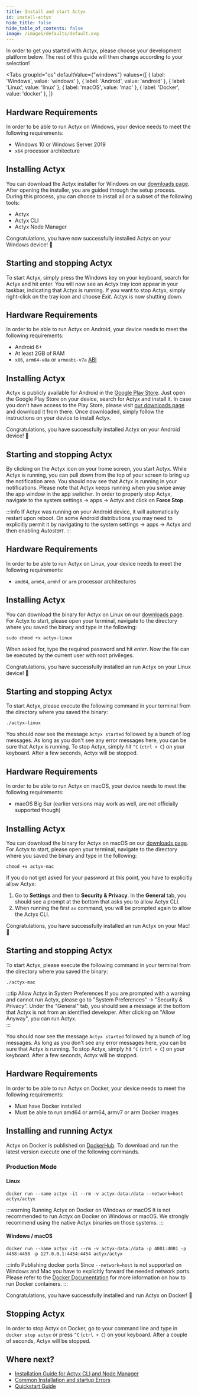 ```yaml
---
title: Install and start Actyx
id: install-actyx
hide_title: false
hide_table_of_contents: false
image: /images/defaults/default.svg
---
```


In order to get you started with Actyx, please choose your development platform below.
The rest of this guide will then change according to your selection!


<Tabs
  groupId="os"
  defaultValue={"windows"}
  values={[
    { label: 'Windows', value: 'windows' },
    { label: 'Android', value: 'android' },
    { label: 'Linux', value: 'linux' },
    { label: 'macOS', value: 'mac' },
    { label: 'Docker', value: 'docker' },
  ]}
>


<TabItem value="windows">


## Hardware Requirements

In order to be able to run Actyx on Windows, your device needs to meet the following requirements:

- Windows 10 or Windows Server 2019
- `x64` processor architecture

## Installing Actyx

You can download the Actyx installer for Windows on our [downloads page](https://downloads.actyx.com).
After opening the installer, you are guided through the setup process.
During this process, you can choose to install all or a subset of the following tools:

- Actyx
- Actyx CLI
- Actyx Node Manager

Congratulations, you have now successfully installed Actyx on your Windows device! 🎉

## Starting and stopping Actyx

To start Actyx, simply press the Windows key on your keyboard, search for Actyx and hit enter.
You will now see an Actyx tray icon appear in your taskbar, indicating that Actyx is running.
If you want to stop Actyx, simply right-click on the tray icon and choose _Exit_.
Actyx is now shutting down.

</TabItem>
<TabItem value="android">


<!-- We use <h2> html tags here to avoid the headlines being repeated in the TOC -->

<h2>Hardware Requirements</h2>

In order to be able to run Actyx on Android, your device needs to meet the following requirements:

- Android 6+
- At least 2GB of RAM
- `x86`, `arm64-v8a` or `armeabi-v7a` [ABI](https://developer.android.com/ndk/guides/abis.html#sa)

<h2>Installing Actyx</h2>

Actyx is publicly available for Android in the [Google Play Store](https://play.google.com/store/apps/details?id=com.actyx.android).
Just open the Google Play Store on your device, search for Actyx and install it.
In case you don't have access to the Play Store, please visit [our downloads page](https://downloads.actyx.com) and download it from there.
Once downloaded, simply follow the instructions on your device to install Actyx.

Congratulations, you have successfully installed Actyx on your Android device! 🎉

<h2>Starting and stopping Actyx</h2>

By clicking on the Actyx icon on your home screen, you start Actyx.
While Actyx is running, you can pull down from the top of your screen to bring up the notification area.
You should now see that Actyx is running in your notifications.
Please note that Actyx keeps running when you swipe away the app window in the app switcher.
In order to properly stop Actyx, navigate to the system settings -> apps -> Actyx and click on **Force Stop**.

:::info
If Actyx was running on your Android device, it will automatically restart upon reboot.
On some Android distributions you may need to explicitly permit it by navigating to the system settings -> apps -> Actyx and then enabling _Autostart_.
:::

</TabItem>
<TabItem value="linux">


<h2>Hardware Requirements</h2>

In order to be able to run Actyx on Linux, your device needs to meet the following requirements:

- `amd64`, `arm64`, `armhf` or `arm` processor architectures

<h2>Installing Actyx</h2>

You can download the binary for Actyx on Linux on our [downloads page](https://downloads.actyx.com).
For Actyx to start, please open your terminal, navigate to the directory where you saved the binary and type in the following:

```shell
sudo chmod +x actyx-linux
```

When asked for, type the required password and hit _enter_.
Now the file can be executed by the current user with root privileges.

Congratulations, you have successfully installed an run Actyx on your Linux device! 🎉

<h2>Starting and stopping Actyx</h2>

To start Actyx, please execute the following command in your terminal from the directory where you saved the binary:

```shell
./actyx-linux
```

You should now see the message `Actyx started` followed by a bunch of log messages.
As long as you don't see any error messages here, you can be sure that Actyx is running.
To stop Actyx, simply hit `^C` (`ctrl + C`) on your keyboard.
After a few seconds, Actyx will be stopped.

</TabItem>
<TabItem value="mac">


<h2>Hardware Requirements</h2>

In order to be able to run Actyx on macOS, your device needs to meet the following requirements:

- macOS Big Sur (earlier versions may work as well, are not officially supported though)

<h2>Installing Actyx</h2>

You can download the binary for Actyx on macOS on our [downloads page](https://downloads.actyx.com).
For Actyx to start, please open your terminal, navigate to the directory where you saved the binary and type in the following:

```shell
chmod +x actyx-mac
```

If you do not get asked for your password at this point, you have to explicitly allow Actyx:
1. Go to **Settings** and then to **Security &amp; Privacy**. In the **General** tab, you should see a prompt at the bottom that asks you to allow Actyx CLI.
2. When running the first `ax` command, you will be prompted again to allow the Actyx CLI.

Congratulations, you have successfully installed an run Actyx on your Mac! 🎉

<h2>Starting and stopping Actyx</h2>

To start Actyx, please execute the following command in your terminal from the directory where you saved the binary:

```shell
./actyx-mac
```

:::tip Allow Actyx in System Preferences
If you are prompted with a warning and cannot run Actyx, please go to "System Preferences" -> "Security & Privacy". Under the "General" tab, you should see a message at the bottom that Actyx is not from an identified developer. After clicking on "Allow Anyway", you can run Actyx.  
:::

You should now see the message `Actyx started` followed by a bunch of log messages.
As long as you don't see any error messages here, you can be sure that Actyx is running.
To stop Actyx, simply hit `^C` (`ctrl + C`) on your keyboard.
After a few seconds, Actyx will be stopped.

</TabItem>
<TabItem value="docker">


<h2>Hardware Requirements</h2>

In order to be able to run Actyx on Docker, your device needs to meet the following requirements:

- Must have Docker installed
- Must be able to run amd64 or arm64, armv7 or arm Docker images

<h2>Installing and running Actyx</h2>

Actyx on Docker is published on [DockerHub](https://hub.docker.com/r/actyx/actyx).
To download and run the latest version execute one of the following commands.

<h3>Production Mode</h3>

<h4>Linux</h4>

```text
docker run --name actyx -it --rm -v actyx-data:/data --network=host actyx/actyx
```

:::warning Running Actyx on Docker on Windows or macOS
It is not recommended to run Actyx on Docker on Windows or macOS. We strongly recommend using the native Actyx binaries on those systems.
:::

<h4>Windows / macOS</h4>

```text
docker run --name actyx -it --rm -v actyx-data:/data -p 4001:4001 -p 4458:4458 -p 127.0.0.1:4454:4454 actyx/actyx
```

:::info Publishing docker ports
Since `--network=host` is not supported on Windows and Mac you have to explicitly forward the needed network ports.
Please refer to the [Docker Documentation](https://docs.docker.com/) for more information on how to run Docker containers.
:::

Congratulations, you have successfully installed and run Actyx on Docker! 🎉

<h2>Stopping Actyx</h2>

In order to stop Actyx on Docker, go to your command line and type in `docker stop actyx` or press `^C` (`ctrl + C`) on your keyboard.
After a couple of seconds, Actyx will be stopped.

</TabItem>
</Tabs>


## Where next?

- [Installation Guide for Actyx CLI and Node Manager](../local-development/install-cli-node-manager.mdx)
- [Common Installation and startup Errors](../troubleshooting/installation-and-startup.mdx)
- [Quickstart Guide](../../tutorials/quickstart.mdx)
